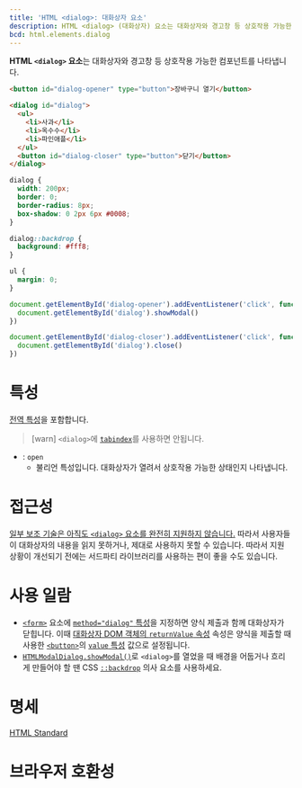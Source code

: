 ```yaml
---
title: 'HTML <dialog>: 대화상자 요소'
description: HTML <dialog> (대화상자) 요소는 대화상자와 경고창 등 상호작용 가능한 컴포넌트를 나타냅니다.
bcd: html.elements.dialog
---
```


**HTML `<dialog>` 요소**는 대화상자와 경고창 등 상호작용 가능한 컴포넌트를 나타냅니다.

```html hidden name=demo
<button id="dialog-opener" type="button">장바구니 열기</button>

<dialog id="dialog">
  <ul>
    <li>사과</li>
    <li>옥수수</li>
    <li>파인애플</li>
  </ul>
  <button id="dialog-closer" type="button">닫기</button>
</dialog>
```

```css hidden name=demo
dialog {
  width: 200px;
  border: 0;
  border-radius: 8px;
  box-shadow: 0 2px 6px #0008;
}

dialog::backdrop {
  background: #fff8;
}

ul {
  margin: 0;
}
```

```js hidden name=demo
document.getElementById('dialog-opener').addEventListener('click', function() {
  document.getElementById('dialog').showModal()
})

document.getElementById('dialog-closer').addEventListener('click', function() {
  document.getElementById('dialog').close()
})
```

<LiveExample height={240} lang="html" name="demo" />

# 특성

[전역 특성](/docs/Web/HTML/Global_attributes)을 포함합니다.

> [warn] `<dialog>`에 [`tabindex`](../Global_attributes#term-tabindex)를 사용하면 안됩니다.

- : `open`
  - 불리언 특성입니다. 대화상자가 열려서 상호작용 가능한 상태인지 나타냅니다.

# 접근성

[일부 보조 기술은 아직도 `<dialog>` 요소를 완전히 지원하지 않습니다.](https://www.scottohara.me/blog/2019/03/05/open-dialog.html#incoming-dialog) 따라서 사용자들이 대화상자의 내용을 읽지 못하거나, 제대로 사용하지 못할 수 있습니다. 따라서 지원 상황이 개선되기 전에는 서드파티 라이브러리를 사용하는 편이 좋을 수도 있습니다.

# 사용 일람

- [`<form>`](./form) 요소에 [`method="dialog"` 특성](./form#term-method)을 지정하면 양식 제출과 함께 대화상자가 닫힙니다. 이때 [대화상자 DOM 객체의 `returnValue` 속성](https://developer.mozilla.org/en-US/docs/Web/API/HTMLDialogElement/returnValue) 속성은 양식을 제출할 때 사용한 [`<button>`](./button)의 [`value` 특성](./button#term-value) 값으로 설정됩니다.
- [`HTMLModalDialog.showModal()`](https://developer.mozilla.org/en-US/docs/Web/API/HTMLDialogElement/showModal)로 `<dialog>`를 열었을 때 배경을 어둡거나 흐리게 만들어야 할 땐 CSS [`::backdrop`](https://developer.mozilla.org/en-US/docs/Web/CSS/::backdrop) 의사 요소를 사용하세요.

# 명세

[HTML Standard](https://html.spec.whatwg.org/multipage/interactive-elements.html#the-dialog-element)

# 브라우저 호환성

<BrowserCompat data={props.bcd} />
